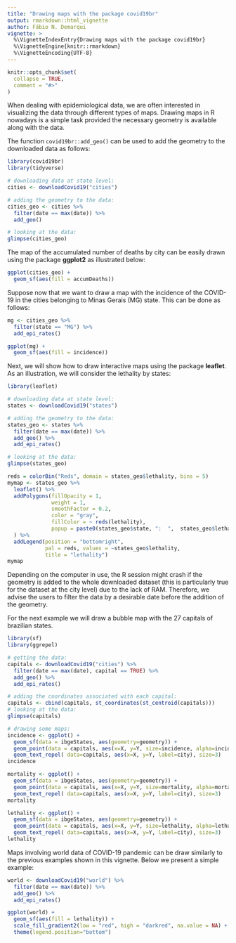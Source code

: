 ```yaml
---
title: "Drawing maps with the package covid19br"
output: rmarkdown::html_vignette
author: Fábio N. Demarqui
vignette: >
  %\VignetteIndexEntry{Drawing maps with the package covid19br}
  %\VignetteEngine{knitr::rmarkdown}
  %\VignetteEncoding{UTF-8}
---
```


```r
knitr::opts_chunk$set(
  collapse = TRUE,
  comment = "#>"
)
```

When dealing with epidemiological data, we are often interested in visualizing the data through different types of maps. Drawing maps in R nowadays is a simple task provided the necessary geometry is available along with the data. 

The function `covid19br::add_geo()` can be used to add the geometry to the downloaded data as follows:

```r

library(covid19br)
library(tidyverse)

# downloading data at state level:
cities <- downloadCovid19("cities") 

# adding the geometry to the data:
cities_geo <- cities %>%
  filter(date == max(date)) %>%
  add_geo()

# looking at the data:
glimpse(cities_geo)

```

The map of the accumulated number of deaths by city can be easily drawn using the package __ggplot2__ as illustrated below:

```r
ggplot(cities_geo) +
  geom_sf(aes(fill = accumDeaths)) 
```

Suppose now that we want to draw a map with the incidence of the COVID-19 in the cities belonging to Minas Gerais (MG) state. This can be done as follows:

```r

mg <- cities_geo %>%
  filter(state == "MG") %>%
  add_epi_rates()

ggplot(mg) +
  geom_sf(aes(fill = incidence)) 
```

Next, we will show how to draw interactive maps using the package __leaflet__. As an illustration, we will consider the lethality by states:

```r
library(leaflet)

# downloading data at state level:
states <- downloadCovid19("states") 

# adding the geometry to the data:
states_geo <- states %>%
  filter(date == max(date)) %>%
  add_geo() %>%
  add_epi_rates()

# looking at the data:
glimpse(states_geo)

reds = colorBin("Reds", domain = states_geo$lethality, bins = 5)
mymap <- states_geo %>%
  leaflet() %>%
  addPolygons(fillOpacity = 1, 
              weight = 1,
              smoothFactor = 0.2,
              color = "gray",
              fillColor = ~ reds(lethality),
              popup = paste0(states_geo$state, ":  ",  states_geo$lethality, 2)
  ) %>%
  addLegend(position = "bottomright", 
            pal = reds, values = ~states_geo$lethality, 
            title = "lethality")
mymap  

```


Depending on the computer in use, the R session might crash if the geometry is added to the whole downloaded dataset (this is particularly true for the dataset at the city level) due to the lack of RAM. Therefore, we advise the users to filter the data by a desirable date before the addition of the geometry.

For the next example we will draw a bubble map with the 27 capitals of brazilian states.

```r
library(sf)
library(ggrepel)

# getting the data:
capitals <- downloadCovid19("cities") %>%
  filter(date == max(date), capital == TRUE) %>%
  add_geo() %>%
  add_epi_rates()

# adding the coordinates associated with each capital:
capitals <- cbind(capitals, st_coordinates(st_centroid(capitals)))  
# looking at the data:
glimpse(capitals)  

# drawing some maps:
incidence <- ggplot() +
  geom_sf(data = ibgeStates, aes(geometry=geometry)) +
  geom_point(data = capitals, aes(x=X, y=Y, size=incidence, alpha=incidence), color = "orange") +
  geom_text_repel( data=capitals, aes(x=X, y=Y, label=city), size=3)
incidence

mortality <- ggplot() +
  geom_sf(data = ibgeStates, aes(geometry=geometry)) +
  geom_point(data = capitals, aes(x=X, y=Y, size=mortality, alpha=mortality), color = "red") +
  geom_text_repel( data=capitals, aes(x=X, y=Y, label=city), size=3)
mortality

lethality <- ggplot() +
  geom_sf(data = ibgeStates, aes(geometry=geometry)) +
  geom_point(data = capitals, aes(x=X, y=Y, size=lethality, alpha=lethality), color = "darkred") +
  geom_text_repel( data=capitals, aes(x=X, y=Y, label=city), size=3)
lethality

```

Maps involving world data of COVID-19 pandemic can be draw similarly to the previous examples shown in this vignette. Below we present a simple example:

```r
world <- downloadCovid19("world") %>%
  filter(date == max(date)) %>%
  add_geo() %>%
  add_epi_rates()

ggplot(world) +
  geom_sf(aes(fill = lethality)) + 
  scale_fill_gradient2(low = "red", high = "darkred", na.value = NA) +
  theme(legend.position="bottom")
```

